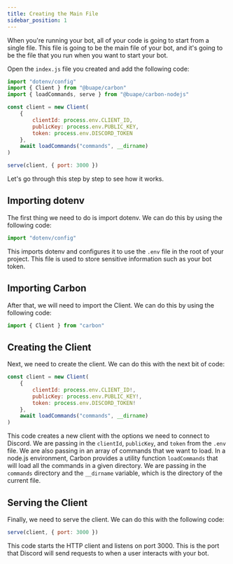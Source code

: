 ---
title: Creating the Main File
sidebar_position: 1
---

When you're running your bot, all of your code is going to start from a single file. This file is going to be the main file of your bot, and it's going to be the file that you run when you want to start your bot.

Open the `index.js` file you created and add the following code:

```js
import "dotenv/config"
import { Client } from "@buape/carbon"
import { loadCommands, serve } from "@buape/carbon-nodejs"

const client = new Client(
	{
		clientId: process.env.CLIENT_ID,
		publicKey: process.env.PUBLIC_KEY,
		token: process.env.DISCORD_TOKEN
	},
	await loadCommands("commands", __dirname)
)

serve(client, { port: 3000 })
```

Let's go through this step by step to see how it works.

## Importing dotenv

The first thing we need to do is import dotenv. We can do this by using the following code:

```js
import "dotenv/config"
```

This imports dotenv and configures it to use the `.env` file in the root of your project. This file is used to store sensitive information such as your bot token.

## Importing Carbon

After that, we will need to import the Client. We can do this by using the following code:

```js
import { Client } from "carbon"
```

## Creating the Client

Next, we need to create the client. We can do this with the next bit of code:

```js
const client = new Client(
	{
		clientId: process.env.CLIENT_ID!,
		publicKey: process.env.PUBLIC_KEY!,
		token: process.env.DISCORD_TOKEN!
	},
	await loadCommands("commands", __dirname)
)
```

This code creates a new client with the options we need to connect to Discord. We are passing in the `clientId`, `publicKey`, and `token` from the `.env` file. We are also passing in an array of commands that we want to load. 
In a node.js environment, Carbon provides a utility function `loadCommands` that will load all the commands in a given directory. We are passing in the `commands` directory and the `__dirname` variable, which is the directory of the current file.

## Serving the Client

Finally, we need to serve the client. We can do this with the following code:

```js
serve(client, { port: 3000 })
```

This code starts the HTTP client and listens on port 3000. This is the port that Discord will send requests to when a user interacts with your bot.